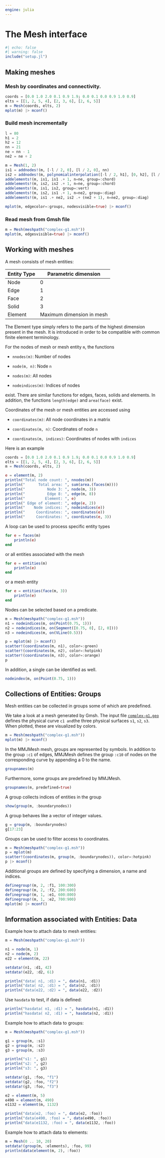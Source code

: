 ```yaml
---
engine: julia
---
```


# The Mesh interface

```julia
#| echo: false
#| warning: false
include("setup.jl")
```

## Making meshes

### Mesh by coordinates and connectivity.

```julia
coords = [0.0 1.0 2.0 0.1 0.9 1.9; 0.0 0.1 0.0 0.9 1.0 0.9]
elts = [[1, 2, 5, 4], [2, 3, 6], [2, 6, 5]]
m = Mesh(coords, elts, 2)
mplot(m) |> mconf()
```

### Build mesh incrementally

```julia
l = 80
h1 = 2
h2 = 12
nn = 21
ne = nn - 1
ne2 = ne ÷ 2

m = Mesh(1, 2)
is1 = addnodes!(m, [-l / 2, 0], [l / 2, 0], nn)
is2 = addnodes!(m, polynomialinterpolation([-l / 2, h1], [0, h2], [l / 2, h1]), nn)
addelements!(m, is1, is1 .+ 1, n=ne, group=:chord)
addelements!(m, is2, is2 .+ 1, n=ne, group=:chord)
addelements!(m, is1, is2, group=:vert)
addelements!(m, is2, is1 .+ 1, n=ne2, group=:diag)
addelements!(m, is1 .+ ne2, is2 .+ (ne2 + 1), n=ne2, group=:diag)

mplot(m, edgecolor=:groups, nodesvisible=true) |> mconf()
```

### Read mesh from Gmsh file

```julia
m = Mesh(meshpath("complex-g1.msh"))
mplot(m, edgesvisible=true) |> mconf()
```

## Working with meshes

A mesh consists of mesh entities:

| Entity Type | Parametric dimension      |
|-------------|---------------------------|
| Node        | 0                         |
| Edge        | 1                         |
| Face        | 2                         |
| Solid       | 3                         |
| Element     | Maximum dimension in mesh |

The Element type simply refers to the parts of the highest dimension present in the mesh. It is introduced in order to be compatible with common finite element terminology.

For the nodes of mesh or mesh entity `m`, the functions

-   `nnodes(m)`: Number of nodes

-   `node(m, n)`: Node `n`

-   `nodes(m)`: All nodes

-   `nodeindices(m)`: Indices of nodes

exist. There are similar functions for edges, faces, solids and elements. In addition, the functions `length(edge)` and `area(face)` exist.

Coordinates of the mesh or mesh entities are accessed using

-   `coordinates(m)`: All node coordinates in a matrix

-   `coordinates(m, n)`: Coordinates of node `n`

-   `coordinates(m, indices)`: Coordinates of nodes with `indices`

Here is an example

```julia
coords = [0.0 1.0 2.0 0.1 0.9 1.9; 0.0 0.1 0.0 0.9 1.0 0.9]
elts = [[1, 2, 5, 4], [2, 3, 6], [2, 6, 5]]
m = Mesh(coords, elts, 2)

e = element(m, 2)
println("Total node count: ", nnodes(m))
println("      Total area: ", sum(area.(faces(m))))
println("          Node 3: ", node(m, 3))
println("          Edge 8: ", edge(m, 8))
println("         Element: ", e)
println(" Edge of element: ", edge(e, 2))
println("    Node indices: ", nodeindices(e))
println("     Coordinates: ", coordinates(e))
println("     Coordinates: ", coordinates(e, 3))
```

A loop can be used to process specific entity types

```julia
for e = faces(m)
    println(e)
end
```

or all entities associated with the mesh

```julia
for e = entities(m)
    println(e)
end
```

or a mesh entity

```julia
for e = entities(face(m, 3))
    println(e)
end
```

Nodes can be selected based on a predicate.

```julia
m = Mesh(meshpath("complex-g1.msh"))
n1 = nodeindices(m, on(Point(0.75, 1)))
n2 = nodeindices(m, on(Segment([0.75, 0], [2, 0])))
n3 = nodeindices(m, on(VLine(0.5)))

p = mplot(m) |> mconf()
scatter!(coordinates(m, n1), color=:green)
scatter!(coordinates(m, n2), color=:hotpink)
scatter!(coordinates(m, n3), color=:orange)
p
```

In addition, a single can be identified as well.

```julia
nodeindex(m, on(Point(0.75, 1)))
```

## Collections of Entities: Groups

Mesh entities can be collected in groups some of which are predefined.

We take a look at a mesh generated by Gmsh. The input file [`complex-g1.geo`](https://github.com/matthiasbaitsch/mmjmesh/blob/main/data/gmsh/complex-g1.geo) defines the physical curve `c1 and`the three physical surfaces `s1`, `s2`, `s3`. When plotted, these are visualized by colors.

```julia
m = Mesh(meshpath("complex-g1.msh"))
mplot(m) |> mconf()
```

In the MMJMesh mesh, groups are represented by symbols. In addition to the group `:c1` of edges, MMJMesh defines the group `:c10` of nodes on the corresponding curve by appending a 0 to the name.

```julia
groupnames(m)
```

Furthermore, some groups are predefined by MMJMesh.

```julia
groupnames(m, predefined=true)
```

A group collects indices of entities in the group

```julia
show(group(m, :boundarynodes))
```

A group behaves like a vector of integer values.

```julia
g = group(m, :boundarynodes)
g[17:23]
```

Groups can be used to filter access to coordinates.

```julia
m = Mesh(meshpath("complex-g1.msh"))
p = mplot(m)
scatter!(coordinates(m, group(m, :boundarynodes)), color=:hotpink)
p |> mconf()
```

Additional groups are defined by specifying a dimension, a name and indices.

```julia
definegroup!(m, 2, :f1, 100:300)
definegroup!(m, 2, :f2, 200:600)
definegroup!(m, 1, :e1, 600:800)
definegroup!(m, 1, :e2, 700:900)
mplot(m) |> mconf()
```

## Information associated with Entities: Data

Example how to attach data to mesh entities:

```julia
m = Mesh(meshpath("complex-g1.msh"))

n1 = node(m, 1)
n2 = node(m, 2)
e22 = element(m, 22)

setdata!(n1, :d1, 42)
setdata!(e22, :d2, 61)

println("data( n1, :d1) = ", data(n1, :d1))
println("data( n2, :d1) = ", data(n2, :d1))
println("data(e22, :d2) = ", data(e22, :d2))
```

Use `hasdata` to test, if data is defined:

```julia
println("hasdata( n1, :d1) = ", hasdata(n1, :d1))
println("hasdata( n2, :d1) = ", hasdata(n2, :d1))
```

Example how to attach data to groups:

```julia
m = Mesh(meshpath("complex-g1.msh"))

g1 = group(m, :s1)
g2 = group(m, :s2)
g3 = group(m, :s3)

println("s1: ", g1)
println("s2: ", g2)
println("s3: ", g3)

setdata!(g1, :foo, "f1")
setdata!(g2, :foo, "f2")
setdata!(g3, :foo, "f3")

e2 = element(m, 5)
e490 = element(m, 490)
e1132 = element(m, 1132)

println("data(e2, :foo) = ", data(e2, :foo))
println("data(e490, :foo) = ", data(e490, :foo))
println("data(e1132, :foo) = ", data(e1132, :foo))
```

Example how to attach data to elements:

```julia
m = Mesh(0 .. 10, 20)
setdata!(group(m, :elements), :foo, 99)
println(data(element(m, 2), :foo))
```